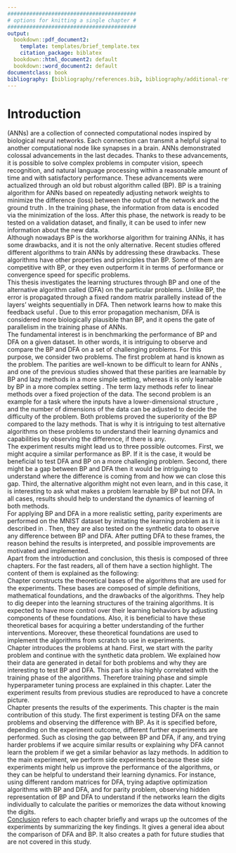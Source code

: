 ```yaml
---
#########################################
# options for knitting a single chapter #
#########################################
output:
  bookdown::pdf_document2:
    template: templates/brief_template.tex
    citation_package: biblatex
  bookdown::html_document2: default
  bookdown::word_document2: default
documentclass: book
bibliography: [bibliography/references.bib, bibliography/additional-references.bib]
---
```


# Introduction {.unnumbered}

```{=tex}
\adjustmtc
\markboth{Introduction}{}
```
\textbf{Artificial neural networks} (ANNs) are a collection of connected computational nodes inspired by biological neural networks. Each connection can transmit a helpful signal to another computational node like synapses in a brain. ANNs demonstrated colossal advancements in the last decades. Thanks to these advancements, it is possible to solve complex problems in computer vision, speech recognition, and natural language processing within a reasonable amount of time and with satisfactory performance. These advancements were actualized through an old but robust algorithm called \textbf{backpropagation} (BP). BP is a training algorithm for ANNs based on repeatedly adjusting network weights to minimize the difference (loss) between the output of the network and the ground truth \cite{Rumelhart:1986we}. In the training phase, the information from data is encoded via the minimization of the loss. After this phase, the network is ready to be tested on a validation dataset, and finally, it can be used to infer new information about the new data.  \
Although nowadays BP is the workhorse algorithm for training ANNs, it has some drawbacks, and it is not the only alternative. Recent studies offered different algorithms to train ANNs by addressing these drawbacks. These algorithms have other properties and principles than BP. Some of them are competitive with BP, or they even outperform it in terms of performance or convergence speed for specific problems. \
This thesis investigates the learning structures through BP and one of the alternative algorithm called \textbf{direct feedback alignment} (DFA) on the particular problems. Unlike BP, the error is propagated through a fixed random matrix parallelly instead of the layers' weights sequentially in DFA. Then network learns how to make this feedback useful \cite{nøkland2016direct}. Due to this error propagation mechanism, DFA is considered more biologically plausible than BP, and it opens the gate of parallelism in the training phase of ANNs.\
The fundamental interest is in benchmarking the performance of BP and DFA on a given dataset. In other words, it is intriguing to observe and compare the BP and DFA on a set of challenging problems. For this purpose, we consider two problems. The first problem at hand is known as the \textbf{parity learning} problem. The parities are well-known to be difficult to learn for ANNs \cite{DBLP:journals/corr/abs-1807-06399}, and one of the previous studies showed that these parities are learnable by BP and lazy methods in a more simple setting, whereas it is only learnable by BP in a more complex setting \cite{DBLP:journals/corr/abs-2002-07400}. The term lazy methods refer to linear methods over a fixed projection of the data. The second problem is an example for a task where the inputs have a lower-dimensional structure \cite{chizat2020implicit}, and the number of dimensions of the data can be adjusted to decide the difficulty of the problem. Both problems proved the superiority of the BP compared to the lazy methods. That is why it is intriguing to test alternative algorithms on these problems to understand their learning dynamics and capabilities by observing the difference, if there is any. \
The experiment results might lead us to three possible outcomes. First, we might acquire a similar performance as BP. If it is the case, it would be beneficial to test DFA and BP on a more challenging problem. Second, there might be a gap between BP and DFA then it would be intriguing to understand where the difference is coming from and how we can close this gap. Third, the alternative algorithm might not even learn, and in this case, it is interesting to ask what makes a problem learnable by BP but not DFA. In all cases, results should help to understand the dynamics of learning of both methods. \
For applying BP and DFA in a more realistic setting, parity experiments are performed on the MNIST dataset by imitating the learning problem as it is described in \cite{DBLP:journals/corr/abs-2002-07400}. Then, they are also tested on the synthetic data to observe any difference between BP and DFA. After putting DFA to these frames, the reason behind the results is interpreted, and possible improvements are motivated and implemented. \
Apart from the introduction and conclusion, this thesis is composed of three chapters. For the fast readers, all of them have a section highlight. The content of them is explained as the following: \
Chapter \ref{chap:chapter_1} constructs the theoretical bases of the algorithms that are used for the experiments. These bases are composed of simple definitions, mathematical foundations, and the drawbacks of the algorithms. They help to dig deeper into the learning structures of the training algorithms. It is expected to have more control over their learning behaviors by adjusting components of these foundations. Also, it is beneficial to have these theoretical bases for acquiring a better understanding of the further interventions. Moreover, these theoretical foundations are used to implement the algorithms from scratch to use in experiments.\
Chapter \ref{chap:chapter_2} introduces the problems at hand. First, we start with the parity problem and continue with the synthetic data problem. We explained how their data are generated in detail for both problems and why they are interesting to test BP and DFA. This part is also highly correlated with the training phase of the algorithms. Therefore training phase and simple hyperparameter tuning process are explained in this chapter. Later the experiment results from previous studies \cite{DBLP:journals/corr/abs-2002-07400, chizat2020implicit}  are reproduced to have a concrete picture. \
Chapter \ref{chap:chapter_3} presents the results of the experiments. This chapter is the main contribution of this study. The first experiment is testing DFA on the same problems and observing the difference with BP. As it is specified before, depending on the experiment outcome, different further experiments are performed. Such as closing the gap between BP and DFA, if any, and trying harder problems if we acquire similar results or explaining why DFA cannot learn the problem if we get a similar behavior as lazy methods. In addition to the main experiment, we perform side experiments because these side experiments might help us improve the performance of the algorithms, or they can be helpful to understand their learning dynamics. For instance, using different random matrices for DFA, trying adaptive optimization algorithms with BP and DFA, and for parity problem, observing hidden representation of BP and DFA to understand if the networks learn the digits individually to calculate the parities or memorizes the data without knowing the digits.\
[Conclusion](#conc) refers to each chapter briefly and wraps up the outcomes of the experiments by summarizing the key findings. It gives a general idea about the comparison of DFA and BP. It also creates a path for future studies that are not covered in this study.